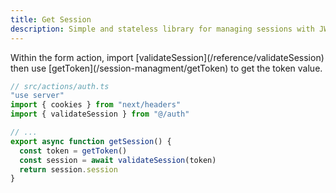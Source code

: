 ```yaml
---
title: Get Session
description: Simple and stateless library for managing sessions with JWT.
---
```


<Tabs>
  <TabItem label="Next.js">
Within the form action, import [validateSession](/reference/validateSession) then use [getToken](/session-managment/getToken) to get the token value.

  ```ts
  // src/actions/auth.ts
  "use server"
  import { cookies } from "next/headers"
  import { validateSession } from "@/auth"
  
  // ...
  export async function getSession() {
    const token = getToken()
    const session = await validateSession(token)
    return session.session
  }
  ```
  </TabItem>
</Tabs>
